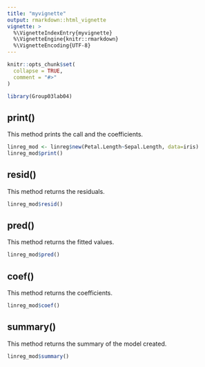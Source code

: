 ```yaml
---
title: "myvignette"
output: rmarkdown::html_vignette
vignette: >
  %\VignetteIndexEntry{myvignette}
  %\VignetteEngine{knitr::rmarkdown}
  %\VignetteEncoding{UTF-8}
---
```


```r
knitr::opts_chunk$set(
  collapse = TRUE,
  comment = "#>"
)
```

```r
library(Group03lab04)
```

## print()

This method prints the call and the coefficients. 
```r
linreg_mod <- linreg$new(Petal.Length~Sepal.Length, data=iris)
linreg_mod$print()
```

<!-- ## plot() -->

<!-- This method returns two plots.  -->
<!-- ```{r,echo=FALSE} -->
<!-- linreg_mod$plot() -->
<!-- ``` -->

## resid()

This method returns the residuals. 
```r
linreg_mod$resid()
```

## pred()

This method returns the fitted values. 
```r
linreg_mod$pred()
```

## coef()

This method returns the coefficients. 
```r
linreg_mod$coef()
```

## summary()

This method returns the summary of the model created. 
```r
linreg_mod$summary()
```

